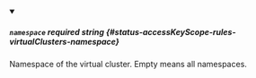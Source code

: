 
<details className="config-field" data-expandable="false" open>
<summary>

##### `namespace` <span className="config-field-required" data-required="false">required</span> <span className="config-field-type">string</span> <span className="config-field-default"></span> <span className="config-field-enum"></span> {#status-accessKeyScope-rules-virtualClusters-namespace}

Namespace of the virtual cluster. Empty means all namespaces.

</summary>



</details>
